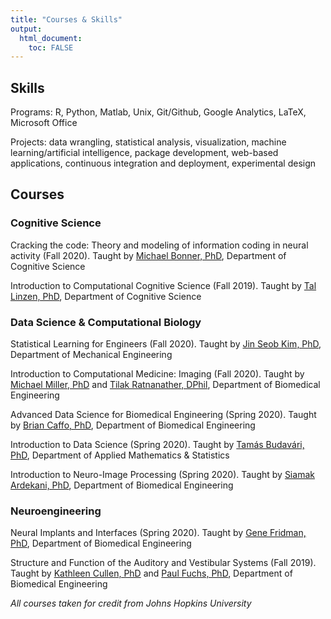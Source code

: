 ```yaml
---
title: "Courses & Skills"
output: 
  html_document:
    toc: FALSE
---
```


## **Skills**

Programs: R, Python, Matlab, Unix, Git/Github, Google Analytics, LaTeX, Microsoft Office

Projects: data wrangling, statistical analysis, visualization, machine learning/artificial intelligence, package development, web-based applications, continuous integration and deployment, experimental design



## **Courses**

### Cognitive Science

Cracking the code: Theory and modeling of information coding in neural activity (Fall 2020). Taught by [Michael Bonner, PhD](https://cogsci.jhu.edu/directory/michael-bonner/), Department of Cognitive Science

Introduction to Computational Cognitive Science (Fall 2019). Taught by [Tal Linzen, PhD](https://cogsci.jhu.edu/directory/tal-linzen/), Department of Cognitive Science



### Data Science & Computational Biology

Statistical Learning for Engineers (Fall 2020). Taught by [Jin Seob Kim, PhD](https://engineering.jhu.edu/faculty/jin-seob-kim/), Department of Mechanical Engineering

Introduction to Computational Medicine: Imaging (Fall 2020). Taught by [Michael Miller, PhD](https://www.bme.jhu.edu/people/faculty/michael-i-miller/) and [Tilak Ratnanather, DPhil](https://www.bme.jhu.edu/people/faculty/tilak-ratnanather/), Department of Biomedical Engineering

Advanced Data Science for Biomedical Engineering (Spring 2020). Taught by [Brian Caffo, PhD](https://www.jhsph.edu/faculty/directory/profile/1010/brian-s-caffo), Department of Biomedical Engineering

Introduction to Data Science (Spring 2020). Taught by [Tamás Budavári, PhD](https://engineering.jhu.edu/ams/faculty/tamas-budavari/), Department of Applied Mathematics & Statistics

Introduction to Neuro-Image Processing (Spring 2020). Taught by [Siamak Ardekani, PhD](https://www.bme.jhu.edu/people/faculty/siamak-ardekani/), Department of Biomedical Engineering



### Neuroengineering

Neural Implants and Interfaces (Spring 2020). Taught by [Gene Fridman, PhD](https://www.hopkinsmedicine.org/profiles/details/gene-fridman), Department of Biomedical Engineering

Structure and Function of the Auditory and Vestibular Systems (Fall 2019). Taught by [Kathleen Cullen, PhD](https://www.bme.jhu.edu/people/faculty/kathleen-cullen/) and [Paul Fuchs, PhD](https://www.hopkinsmedicine.org/profiles/details/paul-fuchs), Department of Biomedical Engineering



*All courses taken for credit from Johns Hopkins University*



